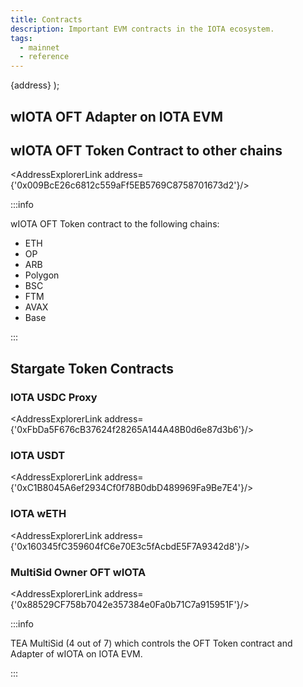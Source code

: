 ```yaml
---
title: Contracts
description: Important EVM contracts in the IOTA ecosystem.
tags:
  - mainnet
  - reference
---
```



  <Link 
    to={new URL('/address/' + address, Networks[network].evm.blockExplorerUrls[0]).href}
    >
    {address}
  </Link>
);

## wIOTA OFT Adapter on IOTA EVM

<AddressExplorerLink address='0xAf5b83063247603d1D042FA2a47c404322255bD4'/>

## wIOTA OFT Token Contract to other chains

<AddressExplorerLink address={'0x009BcE26c6812c559aFf5EB5769C8758701673d2'}/>

:::info

wIOTA OFT Token contract to the following chains:

* ETH
* OP
* ARB
* Polygon
* BSC
* FTM
* AVAX
* Base

:::

## Stargate Token Contracts

### IOTA USDC Proxy

<AddressExplorerLink address={'0xFbDa5F676cB37624f28265A144A48B0d6e87d3b6'}/>

### IOTA USDT

<AddressExplorerLink address={'0xC1B8045A6ef2934Cf0f78B0dbD489969Fa9Be7E4'}/>

### IOTA wETH

<AddressExplorerLink address={'0x160345fC359604fC6e70E3c5fAcbdE5F7A9342d8'}/>

[//]: # ()
[//]: # (## wIOTA OFT Token Contract to other chains)

### MultiSid Owner OFT wIOTA

<AddressExplorerLink address={'0x88529CF758b7042e357384e0Fa0b71C7a915951F'}/>

:::info

TEA MultiSid (4 out of 7) which controls the OFT Token contract and Adapter of wIOTA on IOTA EVM.

:::
